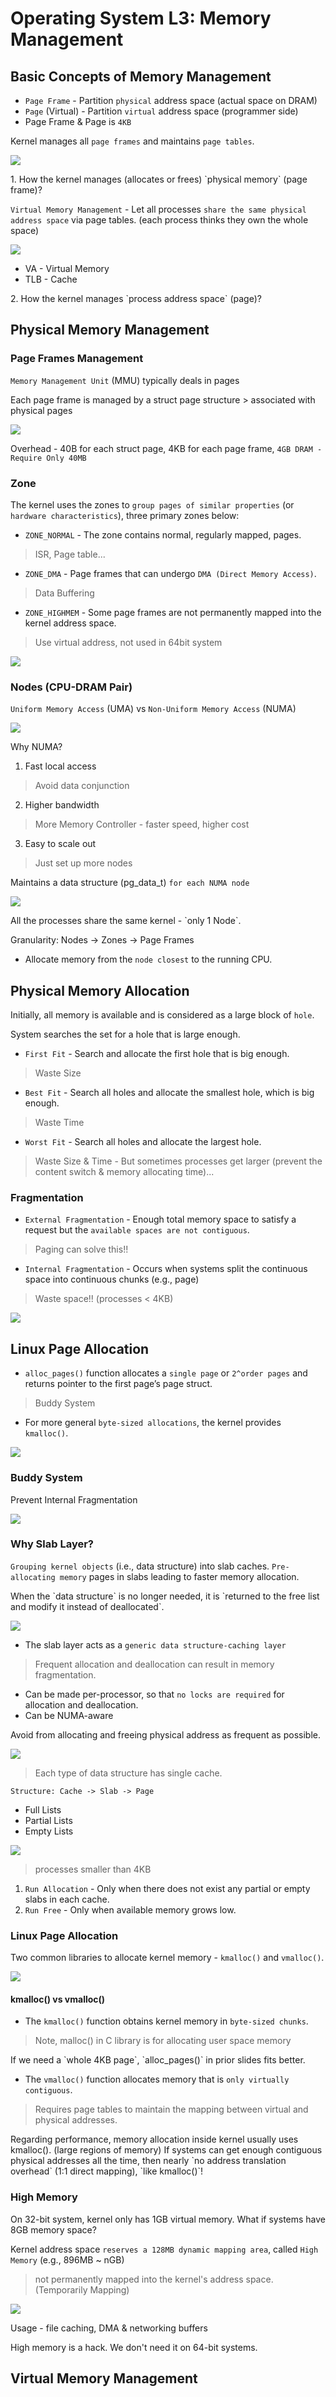 Operating System L3: Memory Management
===

Basic Concepts of Memory Management
---

- `Page Frame` - Partition `physical` address space (actual space on DRAM)
- `Page` (Virtual) - Partition `virtual` address space (programmer side)
- Page Frame & Page is `4KB`

Kernel manages all `page frames` and maintains `page tables`.

![](https://hackmd.io/_uploads/SJDIBNLWp.png)


<Callout type="warning" emoji="⚠️">
1. How the kernel manages (allocates or frees) `physical memory` (page frame)?
</Callout>

`Virtual Memory Management` - Let all processes `share the same physical address space` via page tables. (each process thinks they own the whole space)

![](https://hackmd.io/_uploads/BknwI48-p.png)

- VA - Virtual Memory
- TLB - Cache

<Callout type="warning" emoji="⚠️">
2. How the kernel manages `process address space` (page)?
</Callout>

Physical Memory Management
---

### Page Frames Management

`Memory Management Unit` (MMU) typically deals in pages

<Callout type="info" emoji="ℹ">
Each page frame is managed by a struct page structure
</Callout>
> associated with physical pages

![](https://hackmd.io/_uploads/Byo6Gphbp.png)

Overhead - 40B for each struct page, 4KB for each page frame, `4GB DRAM - Require Only 40MB `

### Zone

The kernel uses the zones to `group pages of similar properties` (or `hardware characteristics`), three primary zones below:

* `ZONE_NORMAL` - The zone contains normal, regularly mapped, pages.
> ISR, Page table...
* `ZONE_DMA` - Page frames that can undergo `DMA (Direct Memory Access)`.
> Data Buffering
* `ZONE_HIGHMEM` - Some page frames are not permanently mapped into the kernel address space. 
> Use virtual address, not used in 64bit system

![](https://hackmd.io/_uploads/BktD46nZ6.png)

### Nodes (CPU-DRAM Pair)

`Uniform Memory Access` (UMA) vs `Non-Uniform Memory Access` (NUMA)

![](https://hackmd.io/_uploads/rk4vHphWT.png)

Why NUMA?

1. Fast local access
> Avoid data conjunction
2. Higher bandwidth
> More Memory Controller - faster speed, higher cost
3. Easy to scale out
> Just set up more nodes

Maintains a data structure (pg_data_t) `for each NUMA node`

![](https://hackmd.io/_uploads/HylBL62ba.png)

<Callout type="warning" emoji="⚠️">
All the processes share the same kernel - `only 1 Node`.
</Callout>

Granularity: Nodes -> Zones -> Page Frames

- Allocate memory from the `node closest` to the running CPU.

Physical Memory Allocation
---

Initially, all memory is available and is considered as a large block of `hole`.

<Callout type="info" emoji="ℹ">
System searches the set for a hole that is large enough.
</Callout>

* `First Fit` - Search and allocate the first hole that is big enough.
> Waste Size
* `Best Fit` - Search all holes and allocate the smallest hole, which is big enough.
> Waste Time
* `Worst Fit` - Search all holes and allocate the largest hole.
> Waste Size & Time - But sometimes processes get larger (prevent the content switch & memory allocating time)...

### Fragmentation

* `External Fragmentation` - Enough total memory space to satisfy a request but the `available spaces are not contiguous`.
> Paging can solve this!!
* `Internal Fragmentation` - Occurs when systems split the continuous space into continuous chunks (e.g., page)
> Waste space!! (processes < 4KB)

![](https://hackmd.io/_uploads/HkdATvkf6.png)

Linux Page Allocation
---

* `alloc_pages()` function allocates a `single page` or `2^order pages` and returns pointer to the first page’s page struct.
> Buddy System
* For more general `byte-sized allocations`, the kernel provides `kmalloc()`.

![](https://hackmd.io/_uploads/SyqZk03ZT.png)

### Buddy System

<Callout type="warning" emoji="⚠️">
Prevent Internal Fragmentation
</Callout>

![](https://hackmd.io/_uploads/H1MbxA3Z6.png)

### Why Slab Layer?

`Grouping kernel objects` (i.e., data structure) into slab caches. `Pre-allocating memory` pages in slabs leading to faster memory allocation.

<Callout type="warning" emoji="⚠️">
When the `data structure` is no longer needed, it is `returned to the free list and modify it instead of deallocated`. 
</Callout>

![](https://hackmd.io/_uploads/rJZFm0hba.png)

* The slab layer acts as a `generic data structure-caching layer`
> Frequent allocation and deallocation can result in memory fragmentation.
* Can be made per-processor, so that `no locks are required` for allocation and deallocation.
* Can be NUMA-aware

<Callout type="info" emoji="ℹ">
Avoid from allocating and freeing physical address as frequent as possible.
</Callout>

![](https://hackmd.io/_uploads/SJ6yr02Z6.png)
> Each type of data structure has single cache.

`Structure: Cache -> Slab -> Page`

- Full Lists
- Partial Lists
- Empty Lists

![](https://hackmd.io/_uploads/S1WsHChZp.png)
> processes smaller than 4KB

1. `Run Allocation` - Only when there does not exist any partial or empty slabs in each cache.
2. `Run Free` - Only when available memory grows low.

### Linux Page Allocation

Two common libraries to allocate kernel memory - `kmalloc()` and `vmalloc()`.

![](https://hackmd.io/_uploads/HJei8A3Wp.png)

#### kmalloc() vs vmalloc()

- The `kmalloc()` function obtains kernel memory in `byte-sized chunks`.
> Note, malloc() in C library is for allocating user space memory

<Callout type="info" emoji="ℹ">
If we need a `whole 4KB page`, `alloc_pages()` in prior slides fits better.
</Callout>

- The `vmalloc()` function allocates memory that is `only virtually contiguous`.
> Requires page tables to maintain the mapping between virtual and physical addresses.

<Callout type="info" emoji="ℹ">
Regarding performance, memory allocation inside kernel usually uses kmalloc(). (large regions of memory)
</Callout>

<Callout type="info" emoji="ℹ">
If systems can get enough contiguous physical addresses all the time, then nearly `no address translation overhead` (1:1 direct mapping), `like kmalloc()`!
</Callout>

### High Memory

<Callout type="warning" emoji="⚠️">
On 32-bit system, kernel only has 1GB virtual memory. What if systems have 8GB memory space?
</Callout>

Kernel address space `reserves a 128MB dynamic mapping area`, called `High Memory` (e.g., 896MB ~ nGB) 
> not permanently mapped into the kernel's address space. (Temporarily Mapping)

![](https://hackmd.io/_uploads/SJcfd0n-T.png)

Usage - file caching, DMA & networking buffers

<Callout type="info" emoji="ℹ">
High memory is a hack. We don't need it on 64-bit systems.
</Callout>

Virtual Memory Management
---


